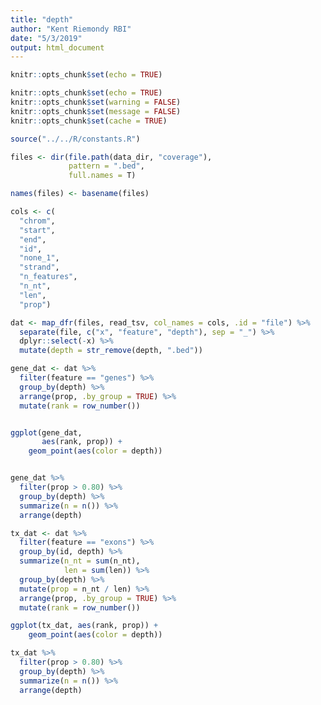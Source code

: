 ```yaml
---
title: "depth"
author: "Kent Riemondy RBI"
date: "5/3/2019"
output: html_document
---
```


```r
knitr::opts_chunk$set(echo = TRUE)
```

```r
knitr::opts_chunk$set(echo = TRUE)
knitr::opts_chunk$set(warning = FALSE)
knitr::opts_chunk$set(message = FALSE)
knitr::opts_chunk$set(cache = TRUE)
```

```r
source("../../R/constants.R")
```

```r
files <- dir(file.path(data_dir, "coverage"),
             pattern = ".bed",
             full.names = T)

names(files) <- basename(files)

cols <- c(
  "chrom",
  "start",
  "end",
  "id",
  "none_1",
  "strand",
  "n_features",
  "n_nt",
  "len",
  "prop")

dat <- map_dfr(files, read_tsv, col_names = cols, .id = "file") %>% 
  separate(file, c("x", "feature", "depth"), sep = "_") %>% 
  dplyr::select(-x) %>% 
  mutate(depth = str_remove(depth, ".bed"))

gene_dat <- dat %>% 
  filter(feature == "genes") %>%
  group_by(depth) %>% 
  arrange(prop, .by_group = TRUE) %>% 
  mutate(rank = row_number()) 


ggplot(gene_dat, 
       aes(rank, prop)) + 
    geom_point(aes(color = depth)) 


gene_dat %>% 
  filter(prop > 0.80) %>% 
  group_by(depth) %>% 
  summarize(n = n()) %>% 
  arrange(depth)
```


```r
tx_dat <- dat %>% 
  filter(feature == "exons") %>%
  group_by(id, depth) %>% 
  summarize(n_nt = sum(n_nt),
            len = sum(len)) %>% 
  group_by(depth) %>% 
  mutate(prop = n_nt / len) %>% 
  arrange(prop, .by_group = TRUE) %>% 
  mutate(rank = row_number()) 

ggplot(tx_dat, aes(rank, prop)) + 
    geom_point(aes(color = depth)) 

tx_dat %>% 
  filter(prop > 0.80) %>% 
  group_by(depth) %>% 
  summarize(n = n()) %>% 
  arrange(depth)
```
